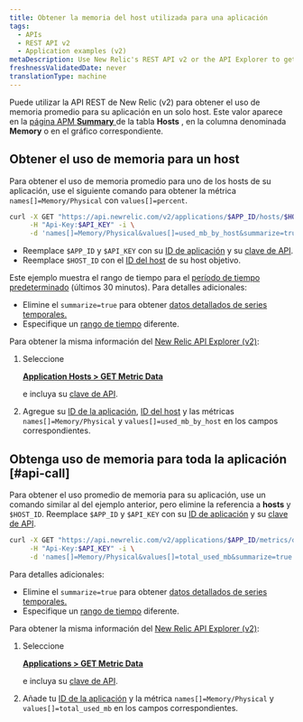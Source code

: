 ```yaml
---
title: Obtener la memoria del host utilizada para una aplicación
tags:
  - APIs
  - REST API v2
  - Application examples (v2)
metaDescription: Use New Relic's REST API v2 or the API Explorer to get average CPU usage per by host.
freshnessValidatedDate: never
translationType: machine
---
```


Puede utilizar la API REST de New Relic (v2) para obtener el uso de memoria promedio para su aplicación en un solo host. Este valor aparece en la [página APM <DNT>**Summary**</DNT> ](/docs/apm/applications-menu/monitoring/apm-overview-page)de la tabla <DNT>**Hosts**</DNT> , en la columna denominada <DNT>**Memory**</DNT> o en el gráfico correspondiente.

## Obtener el uso de memoria para un host

Para obtener el uso de memoria promedio para uno de los hosts de su aplicación, use el siguiente comando para obtener la métrica `names[]=Memory/Physical` con `values[]=percent`.

```bash
curl -X GET "https://api.newrelic.com/v2/applications/$APP_ID/hosts/$HOST_ID/metrics/data.json" \
     -H "Api-Key:$API_KEY" -i \
     -d 'names[]=Memory/Physical&values[]=used_mb_by_host&summarize=true'
```

* Reemplace `$APP_ID` y `$API_KEY` con su [ID de aplicación](/docs/apm/apis/requirements/identification-code) y su [clave de API](/docs/apis/rest-api-v2/getting-started/introduction-new-relic-rest-api-v2#api_key).
* Reemplace `$HOST_ID` con el [ID del host](/docs/apis/rest-api-v2/requirements/listing-host-instance-application-server-ids#locating_host_id) de su host objetivo.

Este ejemplo muestra el rango de tiempo para el [período de tiempo predeterminado](/docs/apis/rest-api-v2/requirements/specifying-time-range-v2) (últimos 30 minutos). Para detalles adicionales:

* Elimine el `summarize=true` para obtener [datos detallados de series temporales.](/docs/apis/rest-api-v2/requirements/calculating-average-metric-values-summarize)
* Especifique un [rango de tiempo](/docs/apis/rest-api-v2/requirements/specifying-time-range-v2) diferente.

Para obtener la misma información del [New Relic API Explorer (v2)](https://rpm.newrelic.com/api/explore):

1. Seleccione

   <DNT>[**Application Hosts > GET Metric Data**](https://rpm.newrelic.com/api/explore/application_hosts/data)</DNT>

   e incluya su [clave de API](/docs/apis/rest-api-v2/getting-started/introduction-new-relic-rest-api-v2#api_key).

2. Agregue su [ID de la aplicación](/docs/apm/apis/requirements/identification-code), [ID del host](/docs/apis/rest-api-v2/requirements/listing-host-instance-application-server-ids#locating_host_id) y las métricas `names[]=Memory/Physical` y `values[]=used_mb_by_host` en los campos correspondientes.

## Obtenga uso de memoria para toda la aplicación [#api-call]

Para obtener el uso promedio de memoria para su aplicación, use un comando similar al del ejemplo anterior, pero elimine la referencia a <DNT>**hosts**</DNT> y `$HOST_ID`. Reemplace `$APP_ID` y `$API_KEY` con su [ID de aplicación](/docs/apm/apis/requirements/identification-code) y su [clave de API](/docs/apis/rest-api-v2/getting-started/introduction-new-relic-rest-api-v2#api_key).

```bash
curl -X GET "https://api.newrelic.com/v2/applications/$APP_ID/metrics/data.json" \
     -H "Api-Key:$API_KEY" -i \
     -d 'names[]=Memory/Physical&values[]=total_used_mb&summarize=true'
```

Para detalles adicionales:

* Elimine el `summarize=true` para obtener [datos detallados de series temporales.](/docs/apis/rest-api-v2/requirements/calculating-average-metric-values-summarize)
* Especifique un [rango de tiempo](/docs/apis/rest-api-v2/requirements/specifying-time-range-v2) diferente.

Para obtener la misma información del [New Relic API Explorer (v2)](https://rpm.newrelic.com/api/explore):

1. Seleccione

   <DNT>[**Applications > GET Metric Data**](https://rpm.newrelic.com/api/explore/applications/data)</DNT>

   e incluya su [clave de API](/docs/apis/rest-api-v2/getting-started/introduction-new-relic-rest-api-v2#api_key).

2. Añade tu [ID de la aplicación](/docs/apm/apis/requirements/identification-code) y la métrica `names[]=Memory/Physical` y `values[]=total_used_mb` en los campos correspondientes.